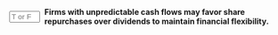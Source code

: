 ::: {.question-block}

<form onsubmit="event.preventDefault(); checkAnswerBox('module10_tf_q34','T')" style="display: flex; align-items: center; gap: 8px;">
  <input type="text" id="module10_tf_q34" name="module10_tf_q34" maxlength="1" placeholder="T or F" style="width: 55px;" data-correct-answer="T" /> 
  <label for="module10_tf_q34"><strong>Firms with unpredictable cash flows may favor share repurchases over dividends to maintain financial flexibility.</strong></label>
</form>

<div id="feedback-module10_tf_q34" class="feedback" data-status="" style="display:none;">
TRUE.  Repurchases avoid the reputational cost of cutting dividends.
</div>

:::
